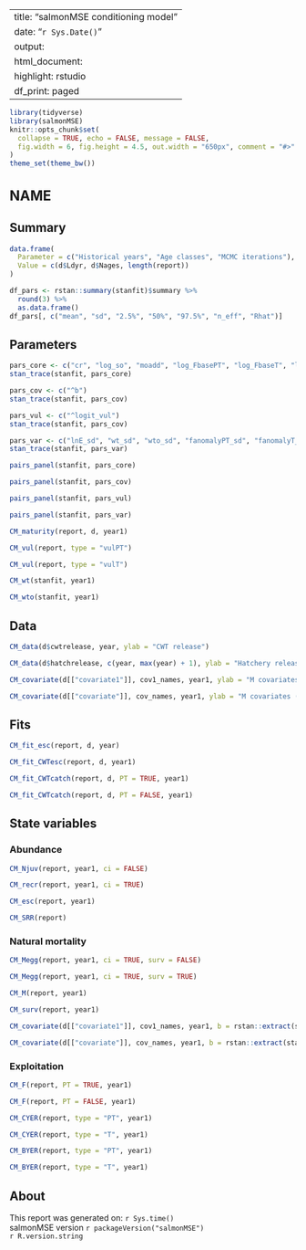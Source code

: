 
---
title: "salmonMSE conditioning model"
date: "`r Sys.Date()`"
output:
  html_document:
    highlight: rstudio
    df_print: paged
---

<style type="text/css">
h1 { /* Header 1 */
  font-size: 24px;
}
</style>

```r
library(tidyverse)
library(salmonMSE)
knitr::opts_chunk$set(
  collapse = TRUE, echo = FALSE, message = FALSE,
  fig.width = 6, fig.height = 4.5, out.width = "650px", comment = "#>"
)
theme_set(theme_bw())
```

# NAME {.tabset}

## Summary

```r
data.frame(
  Parameter = c("Historical years", "Age classes", "MCMC iterations"),
  Value = c(d$Ldyr, d$Nages, length(report))
)
```

```r
df_pars <- rstan::summary(stanfit)$summary %>%
  round(3) %>%
  as.data.frame()
df_pars[, c("mean", "sd", "2.5%", "50%", "97.5%", "n_eff", "Rhat")]
```

## Parameters

```r
pars_core <- c("cr", "log_so", "moadd", "log_FbasePT", "log_FbaseT", "lp")
stan_trace(stanfit, pars_core)
```

```r
pars_cov <- c("^b")
stan_trace(stanfit, pars_cov)
```

```r
pars_vul <- c("^logit_vul")
stan_trace(stanfit, pars_cov)
```

```r
pars_var <- c("lnE_sd", "wt_sd", "wto_sd", "fanomalyPT_sd", "fanomalyT_sd", "sd_matt")
stan_trace(stanfit, pars_var)
```

```r
pairs_panel(stanfit, pars_core)
```

```r
pairs_panel(stanfit, pars_cov)
```

```r
pairs_panel(stanfit, pars_vul)
```

```r
pairs_panel(stanfit, pars_var)
```

```r
CM_maturity(report, d, year1)
```

```r
CM_vul(report, type = "vulPT")
```

```r
CM_vul(report, type = "vulT")
```

```r
CM_wt(stanfit, year1)
```

```r
CM_wto(stanfit, year1)
```

## Data

```r
CM_data(d$cwtrelease, year, ylab = "CWT release")
```

```r
CM_data(d$hatchrelease, c(year, max(year) + 1), ylab = "Hatchery release")
```

```r
CM_covariate(d[["covariate1"]], cov1_names, year1, ylab = "M covariates (age 1)")
```

```r
CM_covariate(d[["covariate"]], cov_names, year1, ylab = "M covariates (age 2+)")
```

## Fits

```r
CM_fit_esc(report, d, year)
```

```r
CM_fit_CWTesc(report, d, year1)
```

```r
CM_fit_CWTcatch(report, d, PT = TRUE, year1)
```

```r
CM_fit_CWTcatch(report, d, PT = FALSE, year1)
```

## State variables {.tabset}

### Abundance 

```r
CM_Njuv(report, year1, ci = FALSE)
```

```r
CM_recr(report, year1, ci = TRUE)
```

```r
CM_esc(report, year1)
```

```r
CM_SRR(report)
```

### Natural mortality

```r
CM_Megg(report, year1, ci = TRUE, surv = FALSE)
```

```r
CM_Megg(report, year1, ci = TRUE, surv = TRUE)
```

```r
CM_M(report, year1)
```

```r
CM_surv(report, year1)
```

```r
CM_covariate(d[["covariate1"]], cov1_names, year1, b = rstan::extract(stanfit, "b1")[["b1"]], ylab = "Natural mortality (age 1)")
```

```r
CM_covariate(d[["covariate"]], cov_names, year1, b = rstan::extract(stanfit, "b")[["b"]], ylab = "Natural mortality (age 2+)")
```


### Exploitation 

```r
CM_F(report, PT = TRUE, year1)
```

```r
CM_F(report, PT = FALSE, year1)
```

```r
CM_CYER(report, type = "PT", year1)
```

```r
CM_CYER(report, type = "T", year1)
```

```r
CM_BYER(report, type = "PT", year1)
```

```r
CM_BYER(report, type = "T", year1)
```


## About

This report was generated on: `r Sys.time()`<br />
salmonMSE version `r packageVersion("salmonMSE")`<br />
`r R.version.string`
